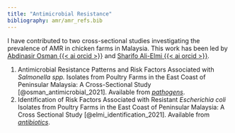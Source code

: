 ```yaml
---
title: "Antimicrobial Resistance"
bibliography: amr/amr_refs.bib
---
```



I  have contributed to two cross-sectional studies investigating the prevalence of AMR in chicken farms in Malaysia. This work has been led by [Abdinasir Osman {{< ai orcid >}}](https://orcid.org/0000-0003-3172-5912) and [Sharifo Ali-Elmi {{< ai orcid >}}](https://orcid.org/0000-0002-4482-9182).

  1. Antimicrobial Resistance Patterns and Risk Factors Associated with *Salmonella spp.* Isolates from Poultry Farms in the East Coast of Peninsular Malaysia: A Cross-Sectional Study [@osman_antimicrobial_2021]. Available from [*pathogens*](https://www.mdpi.com/2076-0817/10/9/1160).
  2. Identification of Risk Factors Associated with Resistant *Escherichia coli* Isolates from Poultry Farms in the East Coast of Peninsular Malaysia: A Cross Sectional Study [@elmi_identification_2021]. Available from [*antibiotics*](https://www.mdpi.com/2079-6382/10/2/117).
  
